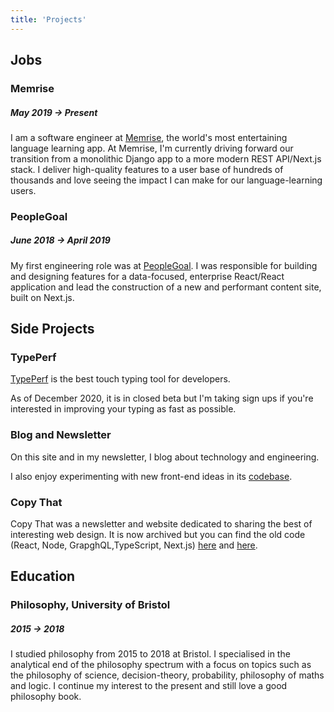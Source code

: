 ```yaml
---
title: 'Projects'
---
```


## Jobs

### Memrise

##### May 2019 → Present

I am a software engineer at [Memrise](https://memrise.com/), the
world's most entertaining language learning app. At Memrise, I'm
currently driving forward our transition from a monolithic Django app
to a more modern REST API/Next.js stack. I deliver high-quality
features to a user base of hundreds of thousands and love seeing the
impact I can make for our language-learning users.

### PeopleGoal

##### June 2018 → April 2019

My first engineering role was at [PeopleGoal](https://peoplegoal.com).
I was responsible for building and designing features for a
data-focused, enterprise React/React application and lead the
construction of a new and performant content site, built on Next.js.

## Side Projects

### TypePerf

[TypePerf](https://typeperf.com) is the best touch typing tool for
developers.

As of December 2020, it is in closed beta but I'm taking sign ups if
you're interested in improving your typing as fast as possible.

### Blog and Newsletter

On this site and in my newsletter, I blog about technology and
engineering.

I also enjoy experimenting with new front-end ideas in its
[codebase](https://github.com/mulholo/jmulholland-dot-com).

### Copy That

Copy That was a newsletter and website dedicated to sharing the best
of interesting web design. It is now archived but you can find the old
code (React, Node, GrapghQL,TypeScript, Next.js)
[here](https://github.com/mulholo/copy-that-front) and
[here](https://github.com/mulholo/copy-that-back).

## Education

### Philosophy, University of Bristol

##### 2015 → 2018

I studied philosophy from 2015 to 2018 at Bristol. I specialised in
the analytical end of the philosophy spectrum with a focus on topics
such as the philosophy of science, decision-theory, probability,
philosophy of maths and logic. I continue my interest to the present
and still love a good philosophy book.
